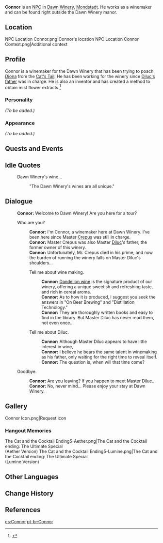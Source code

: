 {{Meta
<!-- REMOVE THIS TEMPLATE AFTER ADDING MISSING INFO -->
|missing_NPC_profile  = yes
}}
{{Character Infobox
|image            = NPC Connor.png
|region           = Mondstadt
|affiliation      = Dawn Winery
|title            = Winemaker
|type             = NPC
}}
'''Connor''' is an [[NPC]] in [[Dawn Winery]], [[Mondstadt]]. He works as a winemaker and can be found right outside the Dawn Winery manor.

==Location==
<gallery>
NPC Location Connor.png|Connor's location
NPC Location Connor Context.png|Additional context
</gallery>

==Profile==
<!--detailed story/lore information goes here-->
Connor is a winemaker for the Dawn Winery that has been trying to poach [[Diona]] from the [[Cat's Tail]]. He has been working for the winery since [[Crepus|Diluc's father]] was in charge. He is also an inventor and has created a method to obtain mist flower extracts.<ref>{{Ref/Quest|Darknight Hero's Alibi (Quest)}}</ref>

===Personality===
''(To be added.)''

===Appearance===
''(To be added.)''

==Quests and Events==
{{Quests and Events}}

==Idle Quotes==
{{Dialogue start}}
: {{DIcon|Idle}} Dawn Winery's wine...
:: {{A|VO Connor 01.ogg}} "The Dawn Winery's wines are all unique."
{{Dialogue end}}

==Dialogue==
{{Dialogue start}}
:'''Connor:''' Welcome to Dawn Winery! Are you here for a tour?
:{{DIcon}} Who are you?
::'''Connor:''' I'm Connor, a winemaker here at Dawn Winery. I've been here since Master [[Crepus]] was still in charge.
::'''Connor:''' Master Crepus was also Master [[Diluc]]'s father, the former owner of this winery.
::'''Connor:''' Unfortunately, Mr. Crepus died in his prime, and now the burden of running the winery falls on Master Diluc's shoulders...
::{{DIcon}} Tell me about wine making.
:::'''Connor:''' [[Dandelion Wine|Dandelion wine]] is the signature product of our winery, offering a unique sweetish and refreshing taste, and rich in cereal aroma.
:::'''Connor:''' As to how it is produced, I suggest you seek the answers in "On Beer Brewing" and "Distillation Technology."
:::'''Connor:''' They are thoroughly written books and easy to find in the library. But Master Diluc has never read them, not even once...
::{{DIcon}} Tell me about Diluc.
:::'''Connor:''' Although Master Diluc appears to have little interest in wine,
:::'''Connor:''' I believe he bears the same talent in winemaking as his father, only waiting for the right time to reveal itself.
:::'''Connor:''' The question is, when will that time come?
:{{DIcon}} Goodbye.
::'''Connor:''' Are you leaving? If you happen to meet Master Diluc...
::'''Connor:''' No, never mind... Please enjoy your stay at Dawn Winery.
{{Dialogue end}}

==Gallery==
<gallery>
Connor Icon.png|Request icon
</gallery>

===Hangout Memories===
<gallery>
The Cat and the Cocktail Ending5-Aether.png|The Cat and the Cocktail ending: The Ultimate Special<br />(Aether Version)
The Cat and the Cocktail Ending5-Lumine.png|The Cat and the Cocktail ending: The Ultimate Special<br />(Lumine Version)
</gallery>

==Other Languages==
{{Other Languages
|default_hidden = 1
|en      = Connor
|zhs     = 康纳
|zhs_rm  = Kāngnà
|zht     = 康納
|zht_rm  = Kāngnà
|ja      = コナー
|ja_rm   = Konaa
|ko      = 코너
|ko_rm   = Koneo
|es      = Connor
|fr      = Connor
|ru      = Коннор
|th      = Connor
|vi      = Connor
|de      = Connor
|id      = Connor
|pt      = Connor
|tr      = Connor
|it      = Connor
}}

==Change History==
{{Change History|1.0}}

==References==
{{Reflist}}

[[es:Connor]]
[[pt-br:Connor]]